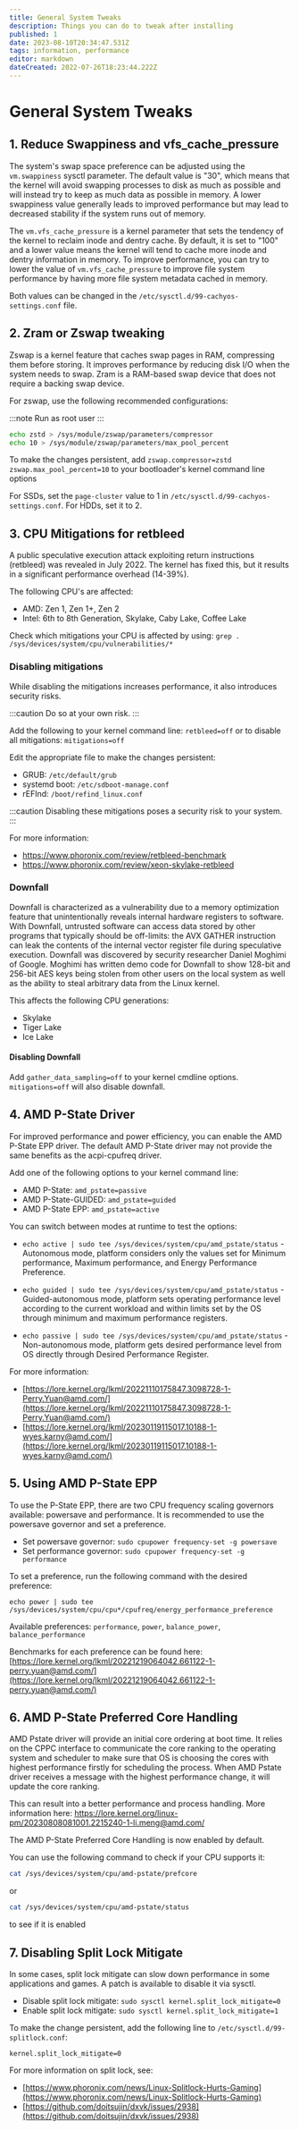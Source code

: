 ```yaml
---
title: General System Tweaks
description: Things you can do to tweak after installing
published: 1
date: 2023-08-10T20:34:47.531Z
tags: information, performance
editor: markdown
dateCreated: 2022-07-26T18:23:44.222Z
---
```


# General System Tweaks


1\. Reduce Swappiness and vfs_cache_pressure
--------------------------------------------

The system's swap space preference can be adjusted using the `vm.swappiness` sysctl parameter. The default value is "30", which means that the kernel will avoid swapping processes to disk as much as possible and will instead try to keep as much data as possible in memory. A lower swappiness value generally leads to improved performance but may lead to decreased stability if the system runs out of memory.

The `vm.vfs_cache_pressure` is a kernel parameter that sets the tendency of the kernel to reclaim inode and dentry cache. By default, it is set to "100" and a lower value means the kernel will tend to cache more inode and dentry information in memory. To improve performance, you can try to lower the value of `vm.vfs_cache_pressure` to improve file system performance by having more file system metadata cached in memory.

Both values can be changed in the `/etc/sysctl.d/99-cachyos-settings.conf` file.

2\. Zram or Zswap tweaking
--------------------------

Zswap is a kernel feature that caches swap pages in RAM, compressing them before storing. It improves performance by reducing disk I/O when the system needs to swap.
Zram is a RAM-based swap device that does not require a backing swap device.

For zswap, use the following recommended configurations:

:::note
Run as root user
:::

```bash
echo zstd > /sys/module/zswap/parameters/compressor
echo 10 > /sys/module/zswap/parameters/max_pool_percent
```

To make the changes persistent, add `zswap.compressor=zstd zswap.max_pool_percent=10` to your bootloader's kernel command line options

For SSDs, set the `page-cluster` value to 1 in `/etc/sysctl.d/99-cachyos-settings.conf`. For HDDs, set it to 2.

3\. CPU Mitigations for retbleed
--------------------------------

A public speculative execution attack exploiting return instructions (retbleed) was revealed in July 2022. The kernel has fixed this, but it results in a significant performance overhead (14-39%).

The following CPU's are affected:

*   AMD: Zen 1, Zen 1+, Zen 2
*   Intel: 6th to 8th Generation, Skylake, Caby Lake, Coffee Lake

Check which mitigations your CPU is affected by using: `grep . /sys/devices/system/cpu/vulnerabilities/*`

### Disabling mitigations

While disabling the mitigations increases performance, it also introduces security risks.

:::caution
Do so at your own risk.
:::


Add the following to your kernel command line: `retbleed=off` or to disable all mitigations: `mitigations=off`

Edit the appropriate file to make the changes persistent:

*   GRUB: `/etc/default/grub`
*   systemd boot: `/etc/sdboot-manage.conf`
*   rEFInd: `/boot/refind_linux.conf`

:::caution
Disabling these mitigations poses a security risk to your system.
:::

For more information:

*   https://www.phoronix.com/review/retbleed-benchmark
*   https://www.phoronix.com/review/xeon-skylake-retbleed

### Downfall

Downfall is characterized as a vulnerability due to a memory optimization feature that unintentionally reveals internal hardware registers to software. With Downfall, untrusted software can access data stored by other programs that typically should be off-limits: the AVX GATHER instruction can leak the contents of the internal vector register file during speculative execution. Downfall was discovered by security researcher Daniel Moghimi of Google. Moghimi has written demo code for Downfall to show 128-bit and 256-bit AES keys being stolen from other users on the local system as well as the ability to steal arbitrary data from the Linux kernel.

This affects the following CPU generations:
- Skylake
- Tiger Lake
- Ice Lake


#### Disabling Downfall

Add `gather_data_sampling=off` to your kernel cmdline options.
`mitigations=off` will also disable downfall.

4\. AMD P-State Driver
---------------------------

For improved performance and power efficiency, you can enable the AMD P-State EPP driver. The default AMD P-State driver may not provide the same benefits as the acpi-cpufreq driver.

Add one of the following options to your kernel command line:

*   AMD P-State: `amd_pstate=passive`
*   AMD P-State-GUIDED: `amd_pstate=guided`
*   AMD P-State EPP: `amd_pstate=active`

You can switch between modes at runtime to test the options:

*   `echo active | sudo tee /sys/devices/system/cpu/amd_pstate/status` - Autonomous mode, platform considers only the values set for Minimum performance, Maximum performance, and Energy Performance Preference.

*   `echo guided | sudo tee /sys/devices/system/cpu/amd_pstate/status` - Guided-autonomous mode, platform sets operating performance level according to the current workload and within limits set by the OS through minimum and maximum performance registers.

*   `echo passive | sudo tee /sys/devices/system/cpu/amd_pstate/status` - Non-autonomous mode, platform gets desired performance level from OS directly through Desired Performance Register.

For more information:

*   [https://lore.kernel.org/lkml/20221110175847.3098728-1-Perry.Yuan@amd.com/](https://lore.kernel.org/lkml/20221110175847.3098728-1-Perry.Yuan@amd.com/)
*   [https://lore.kernel.org/lkml/20230119115017.10188-1-wyes.karny@amd.com/](https://lore.kernel.org/lkml/20230119115017.10188-1-wyes.karny@amd.com/)

5\. Using AMD P-State EPP
------------------------

To use the P-State EPP, there are two CPU frequency scaling governors available: powersave and performance. It is recommended to use the powersave governor and set a preference.

*   Set powersave governor: `sudo cpupower frequency-set -g powersave`
*   Set performance governor: `sudo cpupower frequency-set -g performance`

To set a preference, run the following command with the desired preference:

`echo power | sudo tee /sys/devices/system/cpu/cpu*/cpufreq/energy_performance_preference`

Available preferences: `performance`, `power`, `balance_power`, `balance_performance`

Benchmarks for each preference can be found here:
[https://lore.kernel.org/lkml/20221219064042.661122-1-perry.yuan@amd.com/](https://lore.kernel.org/lkml/20221219064042.661122-1-perry.yuan@amd.com/)

6\. AMD P-State Preferred Core Handling
---------------------------------

AMD Pstate driver will provide an initial core ordering at boot time. It relies on the CPPC interface to communicate the core ranking to the operating system and scheduler to make sure that OS is choosing the cores with highest performance firstly for scheduling the process. When AMD Pstate driver receives a message with the highest performance change, it will update the core ranking.

This can result into a better performance and process handling.
More information here:
https://lore.kernel.org/linux-pm/20230808081001.2215240-1-li.meng@amd.com/

The AMD P-State Preferred Core Handling is now enabled by default. 

You can use the following command to check if your CPU supports it:
```sh
cat /sys/devices/system/cpu/amd-pstate/prefcore
```
or
```sh
cat /sys/devices/system/cpu/amd-pstate/status
```
to see if it is enabled 

7\. Disabling Split Lock Mitigate
---------------------------------

In some cases, split lock mitigate can slow down performance in some applications and games. A patch is available to disable it via sysctl.

*   Disable split lock mitigate: `sudo sysctl kernel.split_lock_mitigate=0`
*   Enable split lock mitigate: `sudo sysctl kernel.split_lock_mitigate=1`

To make the change persistent, add the following line to `/etc/sysctl.d/99-splitlock.conf`:

`kernel.split_lock_mitigate=0`

For more information on split lock, see:

*   [https://www.phoronix.com/news/Linux-Splitlock-Hurts-Gaming](https://www.phoronix.com/news/Linux-Splitlock-Hurts-Gaming)
*   [https://github.com/doitsujin/dxvk/issues/2938](https://github.com/doitsujin/dxvk/issues/2938)
